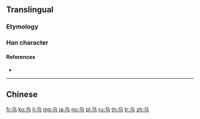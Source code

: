 {{also|鸟|烏}}
==Translingual==

===Etymology===
{{Han simp|烏}}

===Han character===
{{Han char|rn=4|rad=丿|as=03|sn=4|four=27127|canj=PVSM}}

====References====
* {{Han ref|kx=0082.051|hdz=10034.100|uh=4E4C|ud=20044}}

----

==Chinese==
{{zh-see|烏}}

[[fr:乌]]
[[ko:乌]]
[[li:乌]]
[[mg:乌]]
[[ja:乌]]
[[no:乌]]
[[pl:乌]]
[[ru:乌]]
[[th:乌]]
[[tr:乌]]
[[zh:乌]]